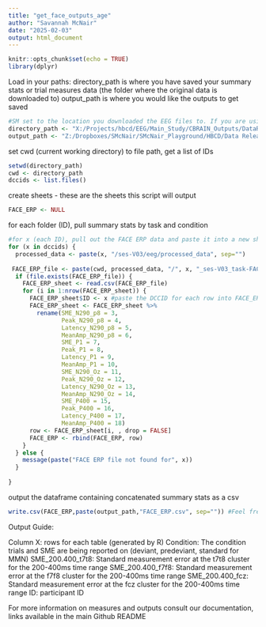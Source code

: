 ```yaml
---
title: "get_face_outputs_age"
author: "Savannah McNair"
date: "2025-02-03"
output: html_document
---
```


```r
knitr::opts_chunk$set(echo = TRUE)
library(dplyr)
```

Load in your paths:
directory_path is where you have saved your summary stats or trial measures data (the folder where the original data is downloaded to)
output_path is where you would like the outputs to get saved
```r
#SM set to the location you downloaded the EEG files to. If you are using a Windows computer, you will need to change the direction of the slashes from '\' to '/'
directory_path <- "X:/Projects/hbcd/EEG/Main_Study/CBRAIN_Outputs/DataReleaseIDs/"
output_path <- "Z:/Dropboxes/SMcNair/SMcNair_Playground/HBCD/Data Release/DataRelease_Githhub/test_cbrain_datarelease_deid/"
```

set cwd (current working directory) to file path, get a list of IDs
```r
setwd(directory_path) 
cwd <- directory_path
dccids <- list.files()
```

create sheets - these are the sheets this script will output
```r
FACE_ERP <- NULL
```


for each folder (ID), pull summary stats by task and condition
```r
#for x (each ID), pull out the FACE ERP data and paste it into a new sheet, storing ID in a new column
for (x in dccids) {
  processed_data <- paste(x, "/ses-V03/eeg/processed_data", sep="")
  
 FACE_ERP_file <- paste(cwd, processed_data, "/", x, "_ses-V03_task-FACE_ERPSummaryStats.csv", sep="")
  if (file.exists(FACE_ERP_file)) {
    FACE_ERP_sheet <- read.csv(FACE_ERP_file)
    for (i in 1:nrow(FACE_ERP_sheet)) {
      FACE_ERP_sheet$ID <- x #paste the DCCID for each row into FACE_ERP_sheet
      FACE_ERP_sheet <- FACE_ERP_sheet %>%
        rename(SME_N290_p8 = 3,
               Peak_N290_p8 = 4,
               Latency_N290_p8 = 5, 
               MeanAmp_N290_p8 = 6, 
               SME_P1 = 7,
               Peak_P1 = 8,
               Latency_P1 = 9, 
               MeanAmp_P1 = 10,
               SME_N290_Oz = 11,
               Peak_N290_Oz = 12,
               Latency_N290_Oz = 13, 
               MeanAmp_N290_Oz = 14,
               SME_P400 = 15,
               Peak_P400 = 16,
               Latency_P400 = 17, 
               MeanAmp_P400 = 18)
      row <- FACE_ERP_sheet[i, , drop = FALSE]
      FACE_ERP <- rbind(FACE_ERP, row)
    }
  } else {
    message(paste("FACE ERP file not found for", x))
  }
  
}
```

output the dataframe containing concatenated summary stats as a csv
```r
write.csv(FACE_ERP,paste(output_path,"FACE_ERP.csv", sep="")) #Feel free to change the name of the file to however you would prefer it to be named, as a general example we have chosen "FACE_ERP.csv"
```

Output Guide:

Column X: rows for each table (generated by R)
Condition: The condition trials and SME are being reported on (deviant, predeviant, standard for MMN)
SME_200.400_t7t8: Standard measurement error at the t7t8 cluster for the 200-400ms time range
SME_200.400_f7f8: Standard measurement error at the f7f8 cluster for the 200-400ms time range
SME_200.400_fcz: Standard measurement error at the fcz cluster for the 200-400ms time range
ID: participant ID

For more information on measures and outputs consult our documentation, links available in the main Github README